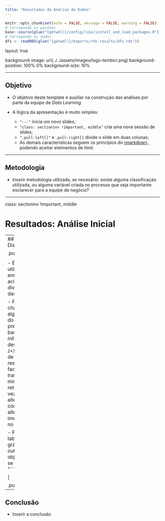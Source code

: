 ```yaml
---
title: "Resultados da Análise de Dados"
---
```


```r
knitr::opts_chunk$set(echo = FALSE, message = FALSE, warning = FALSE)
# Carregando os pacotes
base::source(glue("{getwd()}/config/libs/install_and_load_packages.R"))
# Carregando os dados
dfs <- readRDS(glue("{getwd()}/exports/rds-results/dfs.rds"))
```

layout: true

background-image: url(../../assets/images/logo-tembici.png)
background-position: 100% 0%
background-size: 10%


---

## Objetivo

- O objetivo deste template é auxiliar na construção das análises por parte da equipe de *Data Learning*.

- A lógica da apresentação é muito simples:

  * `"---"` inicia um novo slides;
  * `"class: sectioninv !important, middle"` cria uma nova sessão de slides;
  * `".pull-left[]"` e `.pull-right[]` divide o slide em duas colunas;
  * As demais características seguem os princípios do <a href="https://www.dataquest.io/blog/r-markdown-guide-cheatsheet/" target="_blank">rmarkdown</a>., podendo aceitar eletmentos de *html*.


---

## Metodologia

- Inserir metodologia utilizada, se necesário: existe alguma classificação utilizada, ou alguma variável criada no processo que seja importante esclarecer para a equipe de negócio?

---

class: sectioninv !important, middle

# Resultados: Análise Inicial

---
## Testes de Disponibilidade

.pull-left[

<h4 class = 'title' align = 'center'> <b>Principais Pontos</b></h4>

- É possível utilizar títulos em *html*, como acima, para a divisão dentro das colunas;

- Para escrever chamando algum objeto do R, calculado previamente, basta utilizar o *inline chunk*, dessa forma: `r 2+3`. Essa forma de reportar os resultados facilita o trabalho e minimiza o retrabalho, uma vez que as alterações no código .R alteram imediantamente no .Rmd.

- Para inserir tabelas, gráficos e outrosd objetos, utiliza-se as *chunks*, "```{r}";

]

.pull-right[
<h5 class = 'title' align = 'center'> <b>Resultado </b></h4>
```r
(dfs$charts$mean_delay_month)
```
]


---

## Conclusão

- Inserir a conclusão

